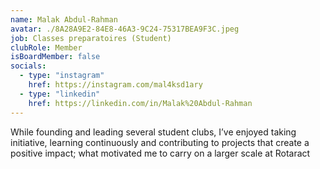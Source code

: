 ```yaml
---
name: Malak Abdul-Rahman
avatar: ./8A28A9E2-84E8-46A3-9C24-75317BEA9F3C.jpeg
job: Classes preparatoires (Student)
clubRole: Member
isBoardMember: false
socials:
  - type: "instagram"
    href: https://instagram.com/mal4ksd1ary
  - type: "linkedin"
    href: https://linkedin.com/in/Malak%20Abdul-Rahman
---
```


While founding and leading several student clubs, I’ve enjoyed taking initiative, learning continuously and contributing to projects that create a positive impact; what motivated me to carry on a larger scale at Rotaract


